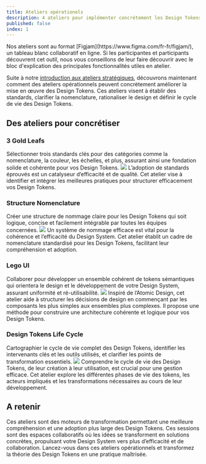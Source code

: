 ```yaml
---
title: Ateliers opérationels
description: 4 ateliers pour implémenter concrétement les Design Tokens
published: false
index: 1
---
```


<Callout icon="💡" type="info">
  Nos ateliers sont au format [Figjam](https://www.figma.com/fr-fr/figjam/), un tableau blanc collaboratif en ligne.
  Si les participantes et participants découvrent cet outil, nous vous conseillons de leur faire découvrir avec le bloc d'explication des principales fonctionnalités utiles en atelier.
</Callout>

Suite à notre [introduction aux ateliers stratégiques](/workshops/strategic-workshops/), découvrons maintenant comment des ateliers opérationnels peuvent concrètement améliorer la mise en œuvre des Design Tokens. Ces ateliers visent à établir des standards, clarifier la nomenclature, rationaliser le design et définir le cycle de vie des Design Tokens.

## Des ateliers pour concrétiser

### 3 Gold Leafs
Sélectionner trois standards clés pour des catégories comme la nomenclature, la couleur, les échelles, et plus, assurant ainsi une fondation solide et cohérente pour vos Design Tokens.
![](/workshops/3-gold-leafs.png)
L’adoption de standards éprouvés est un catalyseur d’efficacité et de qualité. Cet atelier vise à identifier et intégrer les meilleures pratiques pour structurer efficacement vos Design Tokens.  

### Structure Nomenclature
Créer une structure de nommage claire pour les Design Tokens qui soit logique, concise et facilement intégrable par toutes les équipes concernées.
![](/workshops/tokens-structure-nomenclature.png)
Un système de nommage efficace est vital pour la cohérence et l’efficacité du Design System. Cet atelier établit un cadre de nomenclature standardisé pour les Design Tokens, facilitant leur compréhension et adoption.  

### Lego UI
Collaborer pour développer un ensemble cohérent de tokens sémantiques qui orientera le design et le développement de votre Design System, assurant uniformité et ré-utilisabilité.
![](/workshops/lego-ui.png)
Inspiré de l’Atomic Design, cet atelier aide à structurer les décisions de design en commençant par les composants les plus simples aux ensembles plus complexes. Il propose une méthode pour construire une architecture cohérente et logique pour vos Design Tokens.  

### Design Tokens Life Cycle
Cartographier le cycle de vie complet des Design Tokens, identifier les intervenants clés et les outils utilisés, et clarifier les points de transformation essentiels.
![](/workshops/design-tokens-lifecycle.png)
Comprendre le cycle de vie des Design Tokens, de leur création à leur utilisation, est crucial pour une gestion efficace. Cet atelier explore les différentes phases de vie des tokens, les acteurs impliqués et les transformations nécessaires au cours de leur développement.  

## A retenir

Ces ateliers sont des moteurs de transformation permettant une meilleure compréhension et une adoption plus large des Design Tokens. Ces sessions sont des espaces collaboratifs où les idées se transforment en solutions concrètes, propulsant votre Design System vers plus d’efficacité et de collaboration. Lancez-vous dans ces ateliers opérationnels et transformez la théorie des Design Tokens en une pratique maîtrisée.